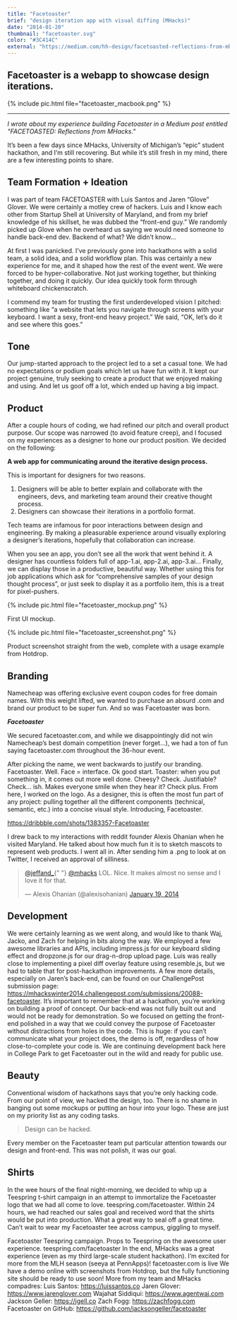 ```yaml
---
title: "Facetoaster"
brief: "design iteration app with visual diffing (MHacks)"
date: "2014-01-20"
thumbnail: "facetoaster.svg"
color: "#3C414C"
external: "https://medium.com/hh-design/facetoasted-reflections-from-mhacks-5a718169b6b#.jhagxr9by"
---
```


## Facetoaster is a webapp to showcase design iterations.

{% include pic.html file="facetoaster_macbook.png" %}

---

_I wrote about my experience building Facetoaster in a Medium post entitled "FACETOASTED: Reflections from MHacks."_

It’s been a few days since MHacks, University of Michigan’s “epic” student hackathon, and I’m still recovering. But while it’s still fresh in my mind, there are a few interesting points to share.

## Team Formation + Ideation

I was part of team FACETOASTER with Luis Santos and Jaren “Glove” Glover. We were certainly a motley crew of hackers. Luis and I know each other from Startup Shell at University of Maryland, and from my brief knowledge of his skillset, he was dubbed the “front-end guy.” We randomly picked up Glove when he overheard us saying we would need someone to handle back-end dev. Backend of what? We didn’t know…

At first I was panicked. I’ve previously gone into hackathons with a solid team, a solid idea, and a solid workflow plan. This was certainly a new experience for me, and it shaped how the rest of the event went. We were forced to be hyper-collaborative. Not just working together, but thinking together, and doing it quickly. Our idea quickly took form through whiteboard chickenscratch.

I commend my team for trusting the first underdeveloped vision I pitched: something like “a website that lets you navigate through screens with your keyboard. I want a sexy, front-end heavy project.” We said, “OK, let’s do it and see where this goes.”

## Tone

Our jump-started approach to the project led to a set a casual tone. We had no expectations or podium goals which let us have fun with it. It kept our project genuine, truly seeking to create a product that we enjoyed making and using. And let us goof off a lot, which ended up having a big impact.

## Product

After a couple hours of coding, we had refined our pitch and overall product purpose. Our scope was narrowed (to avoid feature creep), and I focused on my experiences as a designer to hone our product position. We decided on the following:

**A web app for communicating around the iterative design process.**

This is important for designers for two reasons.

1. Designers will be able to better explain and collaborate with the engineers, devs, and marketing team around their creative thought process.
2. Designers can showcase their iterations in a portfolio format.

Tech teams are infamous for poor interactions between design and engineering. By making a pleasurable experience around visually exploring a designer’s iterations, hopefully that collaboration can increase.

When you see an app, you don’t see all the work that went behind it. A designer has countless folders full of app-1.ai, app-2.ai, app-3.ai… Finally, we can display those in a productive, beautiful way. Whether using this for job applications which ask for “comprehensive samples of your design thought process”, or just seek to display it as a portfolio item, this is a treat for pixel-pushers.

{% include pic.html file="facetoaster_mockup.png" %}

First UI mockup.

{% include pic.html file="facetoaster_screenshot.png" %}

Product screenshot straight from the web, complete with a usage example from Hotdrop.

## Branding

Namecheap was offering exclusive event coupon codes for free domain names. With this weight lifted, we wanted to purchase an absurd .com and brand our product to be super fun. And so was Facetoaster was born.

**_Facetoaster_**

We secured facetoaster.com, and while we disappointingly did not win Namecheap’s best domain competition (never forget…), we had a ton of fun saying facetoaster.com throughout the 36-hour event.

After picking the name, we went backwards to justify our branding. Facetoaster. Well. Face = interface. Ok good start. Toaster: when you put something in, it comes out more well done. Cheesy? Check. Justifiable? Check… ish. Makes everyone smile when they hear it? Check plus.
From here, I worked on the logo. As a designer, this is often the most fun part of any project: pulling together all the different components (technical, semantic, etc.) into a concise visual style. Introducing, Facetoaster.

https://dribbble.com/shots/1383357-Facetoaster

I drew back to my interactions with reddit founder Alexis Ohanian when he visited Maryland. He talked about how much fun it is to sketch mascots to represent web products. I went all in. After sending him a .png to look at on Twitter, I received an approval of silliness.

<blockquote class="twitter-tweet" data-lang="en">
	<p lang="en" dir="ltr">
		<a href="https://twitter.com/jeffand_">@jeffand_</a>{" "}
		<a href="https://twitter.com/mhacks">@mhacks</a> LOL. Nice. It makes almost
		no sense and I love it for that.
	</p>
	&mdash; Alexis Ohanian (@alexisohanian) <a href="https://twitter.com/alexisohanian/status/424802034533941248">January 19, 2014</a>
</blockquote>
<script async src="//platform.twitter.com/widgets.js" charset="utf-8"></script>

## Development

We were certainly learning as we went along, and would like to thank Waj, Jacko, and Zach for helping in bits along the way. We employed a few awesome libraries and APIs, including impress.js for our keyboard sliding effect and dropzone.js for our drag-n-drop upload page. Luis was really close to implementing a pixel diff overlay feature using resemble.js, but we had to table that for post-hackathon improvements. A few more details, especially on Jaren’s back-end, can be found on our ChallengePost submission page: https://mhackswinter2014.challengepost.com/submissions/20088-facetoaster.
It’s important to remember that at a hackathon, you’re working on building a proof of concept. Our back-end was not fully built out and would not be ready for demonstration. So we focused on getting the front-end polished in a way that we could convey the purpose of Facetoaster without distractions from holes in the code. This is huge: if you can’t communicate what your project does, the demo is off, regardless of how close-to-complete your code is. We are continuing development back here in College Park to get Facetoaster out in the wild and ready for public use.

## Beauty

Conventional wisdom of hackathons says that you’re only hacking code. From our point of view, we hacked the design, too. There is no shame in banging out some mockups or putting an hour into your logo. These are just on my priority list as any coding tasks.

> Design can be hacked.

Every member on the Facetoaster team put particular attention towards our design and front-end. This was not polish, it was our goal.

## Shirts

In the wee hours of the final night-morning, we decided to whip up a Teespring t-shirt campaign in an attempt to immortalize the Facetoaster logo that we had all come to love. teespring.com/facetoaster. Within 24 hours, we had reached our sales goal and received word that the shirts would be put into production. What a great way to seal off a great time. Can’t wait to wear my Facetoaster tee across campus, giggling to myself.

Facetoaster Teespring campaign. Props to Teespring on the awesome user experience. teespring.com/facetoaster
In the end, MHacks was a great experience (even as my third large-scale student hackathon). I’m excited for more from the MLH season (seeya at PennApps)!
facetoaster.com is live
We have a demo online with screenshots from Hotdrop, but the fully functioning site should be ready to use soon!
More from my team and MHacks compadres:
Luis Santos: https://luissantos.co
Jaren Glover: https://www.jarenglover.com
Wajahat Siddiqui: https://www.agentwaj.com
Jackson Geller: https://jgell.co
Zach Fogg: https://zachfogg.com
Facetoaster on GitHub: https://github.com/jacksongeller/facetoaster
